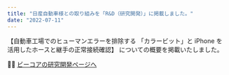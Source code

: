 ```yaml
---
title: "日産自動車様との取り組みを「R&D（研究開発）」に掲載しました。"
date: "2022-07-11"
---
```


【自動車工場でのヒューマンエラーを排除する 「カラービット」と iPhone を活用したホースと継手の正常接続確認】
についての概要を掲載いたしました。
>
👩‍💻 [ビーコアの研究開発ページへ](https://bcore.biz/jacompany/research/cb-match/)